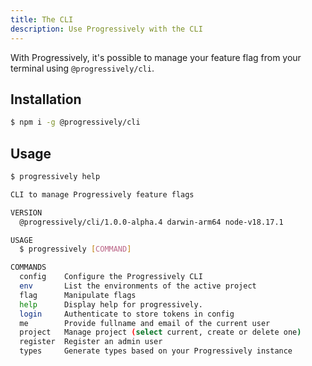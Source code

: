 ```yaml
---
title: The CLI
description: Use Progressively with the CLI
---
```


With Progressively, it's possible to manage your feature flag from your terminal using `@progressively/cli`.


## Installation

```sh
$ npm i -g @progressively/cli
```

## Usage 

```sh
$ progressively help

CLI to manage Progressively feature flags

VERSION
  @progressively/cli/1.0.0-alpha.4 darwin-arm64 node-v18.17.1

USAGE
  $ progressively [COMMAND]

COMMANDS
  config    Configure the Progressively CLI
  env       List the environments of the active project
  flag      Manipulate flags
  help      Display help for progressively.
  login     Authenticate to store tokens in config
  me        Provide fullname and email of the current user
  project   Manage project (select current, create or delete one)
  register  Register an admin user
  types     Generate types based on your Progressively instance
```